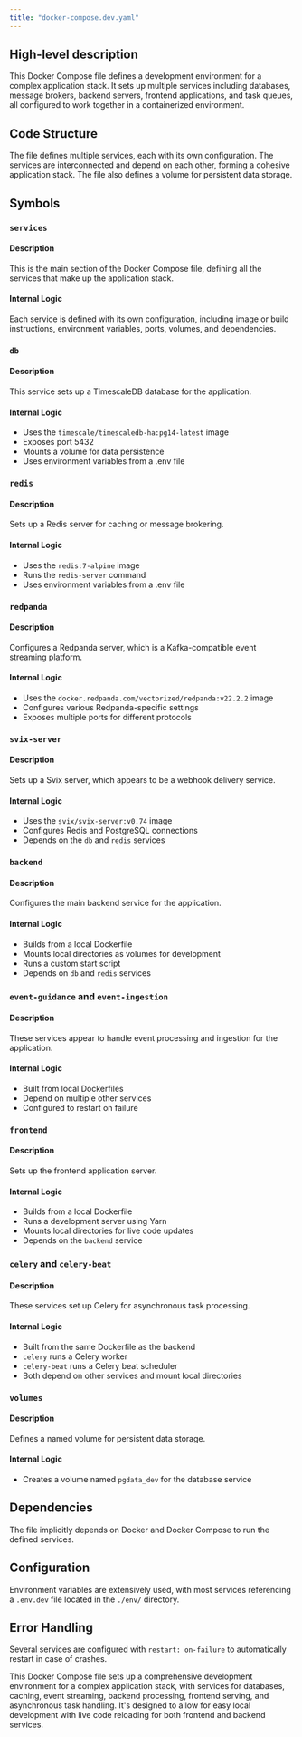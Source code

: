 ```yaml
---
title: "docker-compose.dev.yaml"
---
```


## High-level description
This Docker Compose file defines a development environment for a complex application stack. It sets up multiple services including databases, message brokers, backend servers, frontend applications, and task queues, all configured to work together in a containerized environment.

## Code Structure
The file defines multiple services, each with its own configuration. The services are interconnected and depend on each other, forming a cohesive application stack. The file also defines a volume for persistent data storage.

## Symbols

### `services`
#### Description
This is the main section of the Docker Compose file, defining all the services that make up the application stack.

#### Internal Logic
Each service is defined with its own configuration, including image or build instructions, environment variables, ports, volumes, and dependencies.

### `db`
#### Description
This service sets up a TimescaleDB database for the application.

#### Internal Logic
- Uses the `timescale/timescaledb-ha:pg14-latest` image
- Exposes port 5432
- Mounts a volume for data persistence
- Uses environment variables from a .env file

### `redis`
#### Description
Sets up a Redis server for caching or message brokering.

#### Internal Logic
- Uses the `redis:7-alpine` image
- Runs the `redis-server` command
- Uses environment variables from a .env file

### `redpanda`
#### Description
Configures a Redpanda server, which is a Kafka-compatible event streaming platform.

#### Internal Logic
- Uses the `docker.redpanda.com/vectorized/redpanda:v22.2.2` image
- Configures various Redpanda-specific settings
- Exposes multiple ports for different protocols

### `svix-server`
#### Description
Sets up a Svix server, which appears to be a webhook delivery service.

#### Internal Logic
- Uses the `svix/svix-server:v0.74` image
- Configures Redis and PostgreSQL connections
- Depends on the `db` and `redis` services

### `backend`
#### Description
Configures the main backend service for the application.

#### Internal Logic
- Builds from a local Dockerfile
- Mounts local directories as volumes for development
- Runs a custom start script
- Depends on `db` and `redis` services

### `event-guidance` and `event-ingestion`
#### Description
These services appear to handle event processing and ingestion for the application.

#### Internal Logic
- Built from local Dockerfiles
- Depend on multiple other services
- Configured to restart on failure

### `frontend`
#### Description
Sets up the frontend application server.

#### Internal Logic
- Builds from a local Dockerfile
- Runs a development server using Yarn
- Mounts local directories for live code updates
- Depends on the `backend` service

### `celery` and `celery-beat`
#### Description
These services set up Celery for asynchronous task processing.

#### Internal Logic
- Built from the same Dockerfile as the backend
- `celery` runs a Celery worker
- `celery-beat` runs a Celery beat scheduler
- Both depend on other services and mount local directories

### `volumes`
#### Description
Defines a named volume for persistent data storage.

#### Internal Logic
- Creates a volume named `pgdata_dev` for the database service

## Dependencies
The file implicitly depends on Docker and Docker Compose to run the defined services.

## Configuration
Environment variables are extensively used, with most services referencing a `.env.dev` file located in the `./env/` directory.

## Error Handling
Several services are configured with `restart: on-failure` to automatically restart in case of crashes.

This Docker Compose file sets up a comprehensive development environment for a complex application stack, with services for databases, caching, event streaming, backend processing, frontend serving, and asynchronous task handling. It's designed to allow for easy local development with live code reloading for both frontend and backend services.